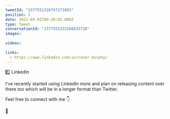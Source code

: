 ```yaml
---
tweetId: "1377551316747173893"
position: 2
date: 2021-04-01T09:20:02.000Z
type: tweet
conversationId: "1377551315266633728"
images:
  
videos:
  
links:
  - https://www.linkedin.com/in/coner-murphy/
---
```

1️⃣ LinkedIn

I've recently started using LinkedIn more and plan on releasing content over there too which will be in a longer format than Twitter. 

Feel free to connect with me 👇 

🔗 
